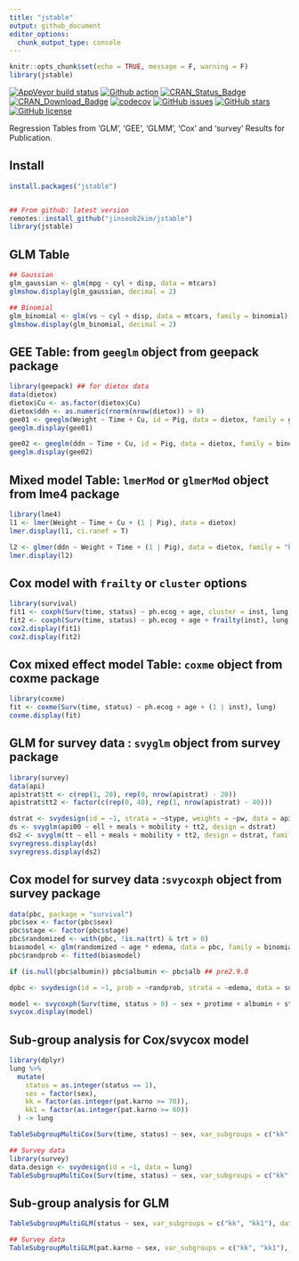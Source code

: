 ```yaml
---
title: "jstable"
output: github_document
editor_options: 
  chunk_output_type: console
---
```


```r
knitr::opts_chunk$set(echo = TRUE, message = F, warning = F)
library(jstable)
```

[![AppVeyor build status](https://ci.appveyor.com/api/projects/status/github/jinseob2kim/jstable?branch=master&svg=true)](https://ci.appveyor.com/project/jinseob2kim/jstable)
[![Github action](https://github.com/jinseob2kim/jstable/workflows/R-CMD-check/badge.svg)](https://github.com/jinseob2kim/jstable/actions)
[![CRAN\_Status\_Badge](https://www.r-pkg.org/badges/version/jstable)](https://cran.r-project.org/package=jstable)
[![CRAN\_Download\_Badge](https://cranlogs.r-pkg.org/badges/jstable)](https://CRAN.R-project.org/package=jstable)
[![codecov](https://app.codecov.io/github/jinseob2kim/jstable/branch/master/graphs/badge.svg)](https://app.codecov.io/github/jinseob2kim/jstable)
[![GitHub issues](https://img.shields.io/github/issues/jinseob2kim/jstable.svg)](https://github.com/jinseob2kim/jstable/issues)
[![GitHub stars](https://img.shields.io/github/stars/jinseob2kim/jstable.svg)](https://github.com/jinseob2kim/jstable/stargazers)
[![GitHub license](https://img.shields.io/github/license/jinseob2kim/jstable.svg)](https://github.com/jinseob2kim/jstable/blob/master/LICENSE)


Regression Tables from 'GLM', 'GEE', 'GLMM', 'Cox' and 'survey' Results for Publication.

## Install

```r
install.packages("jstable")


## From github: latest version
remotes::install_github("jinseob2kim/jstable")
library(jstable)
```

## GLM Table

```r
## Gaussian
glm_gaussian <- glm(mpg ~ cyl + disp, data = mtcars)
glmshow.display(glm_gaussian, decimal = 2)

## Binomial
glm_binomial <- glm(vs ~ cyl + disp, data = mtcars, family = binomial)
glmshow.display(glm_binomial, decimal = 2)
```

## GEE Table: from `geeglm` object from **geepack** package

```r
library(geepack) ## for dietox data
data(dietox)
dietox$Cu <- as.factor(dietox$Cu)
dietox$ddn <- as.numeric(rnorm(nrow(dietox)) > 0)
gee01 <- geeglm(Weight ~ Time + Cu, id = Pig, data = dietox, family = gaussian, corstr = "ex")
geeglm.display(gee01)

gee02 <- geeglm(ddn ~ Time + Cu, id = Pig, data = dietox, family = binomial, corstr = "ex")
geeglm.display(gee02)
```

## Mixed model Table: `lmerMod` or `glmerMod` object from **lme4** package

```r
library(lme4)
l1 <- lmer(Weight ~ Time + Cu + (1 | Pig), data = dietox)
lmer.display(l1, ci.ranef = T)

l2 <- glmer(ddn ~ Weight + Time + (1 | Pig), data = dietox, family = "binomial")
lmer.display(l2)
```


## Cox model with `frailty` or `cluster` options

```r
library(survival)
fit1 <- coxph(Surv(time, status) ~ ph.ecog + age, cluster = inst, lung, model = T) ## model = T: to extract original data
fit2 <- coxph(Surv(time, status) ~ ph.ecog + age + frailty(inst), lung, model = T)
cox2.display(fit1)
cox2.display(fit2)
```

## Cox mixed effect model Table: `coxme`  object from **coxme** package

```r
library(coxme)
fit <- coxme(Surv(time, status) ~ ph.ecog + age + (1 | inst), lung)
coxme.display(fit)
```

## GLM for survey data : `svyglm` object from **survey** package

```r
library(survey)
data(api)
apistrat$tt <- c(rep(1, 20), rep(0, nrow(apistrat) - 20))
apistrat$tt2 <- factor(c(rep(0, 40), rep(1, nrow(apistrat) - 40)))

dstrat <- svydesign(id = ~1, strata = ~stype, weights = ~pw, data = apistrat, fpc = ~fpc)
ds <- svyglm(api00 ~ ell + meals + mobility + tt2, design = dstrat)
ds2 <- svyglm(tt ~ ell + meals + mobility + tt2, design = dstrat, family = quasibinomial())
svyregress.display(ds)
svyregress.display(ds2)
```

## Cox model for survey data :`svycoxph` object from **survey** package

```r
data(pbc, package = "survival")
pbc$sex <- factor(pbc$sex)
pbc$stage <- factor(pbc$stage)
pbc$randomized <- with(pbc, !is.na(trt) & trt > 0)
biasmodel <- glm(randomized ~ age * edema, data = pbc, family = binomial)
pbc$randprob <- fitted(biasmodel)

if (is.null(pbc$albumin)) pbc$albumin <- pbc$alb ## pre2.9.0

dpbc <- svydesign(id = ~1, prob = ~randprob, strata = ~edema, data = subset(pbc, randomized))

model <- svycoxph(Surv(time, status > 0) ~ sex + protime + albumin + stage, design = dpbc)
svycox.display(model)
```

## Sub-group analysis for Cox/svycox model
```r
library(dplyr)
lung %>%
  mutate(
    status = as.integer(status == 1),
    sex = factor(sex),
    kk = factor(as.integer(pat.karno >= 70)),
    kk1 = factor(as.integer(pat.karno >= 60))
  ) -> lung

TableSubgroupMultiCox(Surv(time, status) ~ sex, var_subgroups = c("kk", "kk1"), data = lung, line = TRUE)

## Survey data
library(survey)
data.design <- svydesign(id = ~1, data = lung)
TableSubgroupMultiCox(Surv(time, status) ~ sex, var_subgroups = c("kk", "kk1"), data = data.design, line = FALSE)
```


## Sub-group analysis for GLM
```r
TableSubgroupMultiGLM(status ~ sex, var_subgroups = c("kk", "kk1"), data = lung, family = "binomial")

## Survey data
TableSubgroupMultiGLM(pat.karno ~ sex, var_subgroups = c("kk", "kk1"), data = data.design, family = "gaussian", line = TRUE)
```
